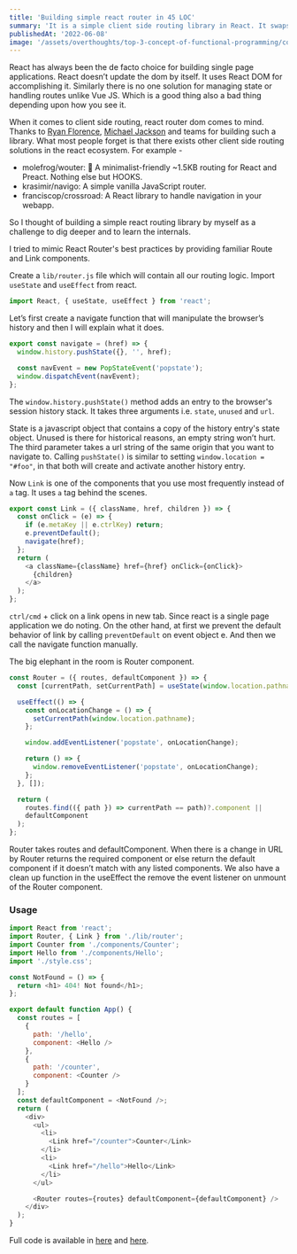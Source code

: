 ```yaml
---
title: 'Building simple react router in 45 LOC'
summary: 'It is a simple client side routing library in React. It swaps the components based on the current pathname.'
publishedAt: '2022-06-08'
image: '/assets/overthoughts/top-3-concept-of-functional-programming/cover.jpg'
---
```


React has always been the de facto choice for building single page applications. React doesn’t update the dom by itself. It uses React DOM for accomplishing it. Similarly there is no one solution for managing state or handling routes unlike Vue JS. Which is a good thing also a bad thing depending upon how you see it.

When it comes to client side routing, react router dom comes to mind. Thanks to [Ryan Florence](https://github.com/ryanflorence), [Michael Jackson](https://github.com/mjackson) and teams for building such a library. What most people forget is that there exists other client side routing solutions in the react ecosystem. For example -

- molefrog/wouter: 🥢 A minimalist-friendly ~1.5KB routing for React and Preact. Nothing else but HOOKS.
- krasimir/navigo: A simple vanilla JavaScript router.
- franciscop/crossroad: A React library to handle navigation in your webapp.

So I thought of building a simple react routing library by myself as a challenge to dig deeper and to learn the internals.

I tried to mimic React Router's best practices by providing familiar Route and Link components.

Create a `lib/router.js` file which will contain all our routing logic. Import `useState` and `useEffect` from react.

```js
import React, { useState, useEffect } from 'react';
```

Let’s first create a navigate function that will manipulate the browser’s history and then I will explain what it does.

```js
export const navigate = (href) => {
  window.history.pushState({}, '', href);

  const navEvent = new PopStateEvent('popstate');
  window.dispatchEvent(navEvent);
};
```

The `window.history.pushState()` method adds an entry to the browser's session history stack. It takes three arguments i.e. `state`, `unused` and `url`.

State is a javascript object that contains a copy of the history entry's state object. Unused is there for historical reasons, an empty string won’t hurt. The third parameter takes a url string of the same origin that you want to navigate to. Calling `pushState()` is similar to setting `window.location = "#foo"`, in that both will create and activate another history entry.

Now `Link` is one of the components that you use most frequently instead of `a` tag. It uses `a` tag behind the scenes.

```js
export const Link = ({ className, href, children }) => {
  const onClick = (e) => {
    if (e.metaKey || e.ctrlKey) return;
    e.preventDefault();
    navigate(href);
  };
  return (
    <a className={className} href={href} onClick={onClick}>
      {children}
    </a>
  );
};
```

`ctrl/cmd` + click on a link opens in new tab. Since react is a single page application we do noting. On the other hand, at first we prevent the default behavior of link by calling `preventDefault` on event object e. And then we call the navigate function manually.

The big elephant in the room is Router component.

```js
const Router = ({ routes, defaultComponent }) => {
  const [currentPath, setCurrentPath] = useState(window.location.pathname);

  useEffect(() => {
    const onLocationChange = () => {
      setCurrentPath(window.location.pathname);
    };

    window.addEventListener('popstate', onLocationChange);

    return () => {
      window.removeEventListener('popstate', onLocationChange);
    };
  }, []);

  return (
    routes.find(({ path }) => currentPath == path)?.component ||
    defaultComponent
  );
};
```

Router takes routes and defaultComponent. When there is a change in URL by Router returns the required component or else return the default component if it doesn’t match with any listed components. We also have a clean up function in the useEffect the remove the event listener on unmount of the Router component.

### Usage

```js
import React from 'react';
import Router, { Link } from './lib/router';
import Counter from './components/Counter';
import Hello from './components/Hello';
import './style.css';

const NotFound = () => {
  return <h1> 404! Not found</h1>;
};

export default function App() {
  const routes = [
    {
      path: '/hello',
      component: <Hello />
    },
    {
      path: '/counter',
      component: <Counter />
    }
  ];
  const defaultComponent = <NotFound />;
  return (
    <div>
      <ul>
        <li>
          <Link href="/counter">Counter</Link>
        </li>
        <li>
          <Link href="/hello">Hello</Link>
        </li>
      </ul>

      <Router routes={routes} defaultComponent={defaultComponent} />
    </div>
  );
}
```

Full code is available in [here](https://gist.github.com/iamsahebgiri/31198e1e3cc11bf91337fdfeab98d2a3) and [here](https://stackblitz.com/edit/react-w1nagb?file=src%2FApp.js).
